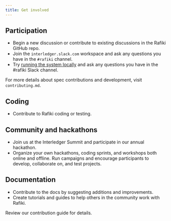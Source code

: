 ```yaml
---
title: Get involved
---
```



## Participation

- Begin a <LinkOut href="https://github.com/interledger/rafiki/discussions">new discussion or contribute to existing discussions</LinkOut> in the Rafiki GitHub repo.
- Join the <LinkOut href="https://interledger.slack.com">`interledger.slack.com`</LinkOut> workspace and ask any questions you have in the `#rafiki` channel.
- Try [running the system locally](/integration/playground/overview) and ask any questions you have in the #rafiki Slack channel.

For more details about spec contributions and development, visit <LinkOut href="https://github.com/interledger/rafiki/blob/main/.github/contributing.md">`contributing.md`</LinkOut>.

## Coding

- <LinkOut href='https://github.com/interledger/rafiki'>Contribute</LinkOut> to Rafiki
  coding or testing.

## Community and hackathons

- Join us at the <LinkOut href="https://interledger.org/summit">Interledger Summit</LinkOut> and participate in our annual hackathon.
- Organize your own hackathons, coding sprints, and workshops both online and offline. Run campaigns and encourage participants to develop, collaborate on, and test projects.

## Documentation

- Contribute to the docs by suggesting additions and improvements.
- Create tutorials and guides to help others in the community work with Rafiki.

Review our <LinkOut href="https://github.com/interledger/rafiki/blob/main/.github/contributing.md">contribution guide</LinkOut> for details.
